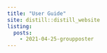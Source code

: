 ```yaml
---
title: "User Guide"
site: distill::distill_website
listing: 
  posts:
    - 2021-04-25-groupposter
---
```


